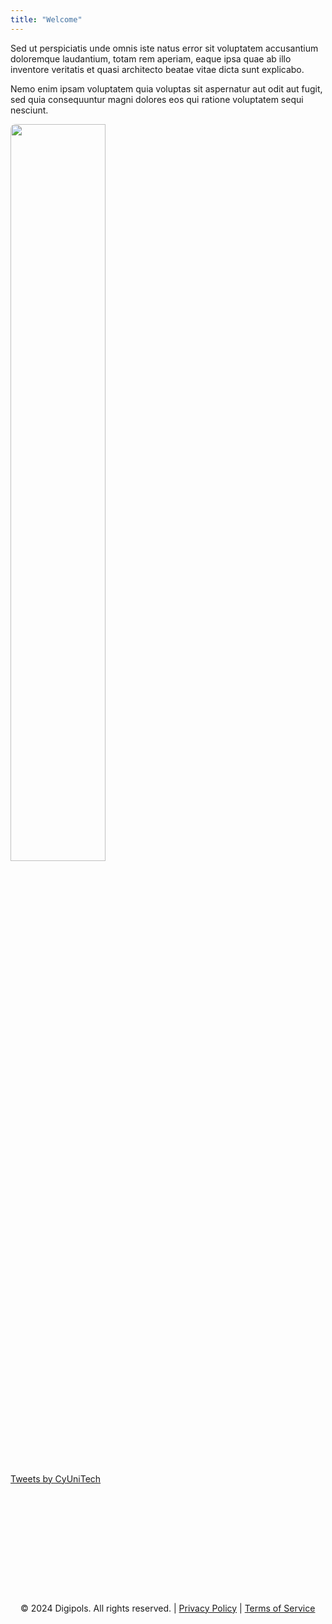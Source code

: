 ```yaml
---
title: "Welcome"
---
```


::: {.grid}

::: {.g-col-7}

Sed ut perspiciatis unde omnis iste natus error sit voluptatem accusantium doloremque laudantium, totam rem aperiam, eaque ipsa quae ab illo inventore veritatis et quasi architecto beatae vitae dicta sunt explicabo. 

Nemo enim ipsam voluptatem quia voluptas sit aspernatur aut odit aut fugit, sed quia consequuntur magni dolores eos qui ratione voluptatem sequi nesciunt.

![](images/home1.png){.center width="55%" style="border-radius: 8px;"}

:::
  
::: {.g-col-4}


<!-- Add Twitter Feed -->
<div>
  <a class="twitter-timeline" href="https://twitter.com/CyUniTech?ref_src=twsrc%5Etfw">Tweets by CyUniTech</a> <script async src="https://platform.twitter.com/widgets.js" charset="utf-8"></script>
</div>


:::
  
:::  

::: {.footer style="text-align: left; padding: 1rem; margin-top: 10rem;"}

© 2024 Digipols. All rights reserved. | [Privacy Policy](#) | [Terms of Service](#)

:::

